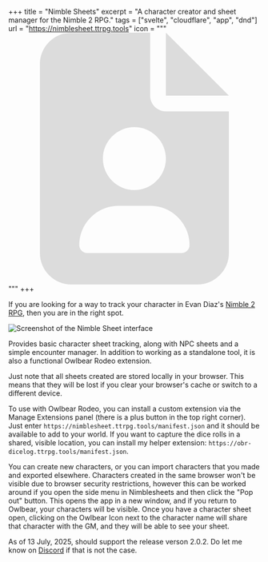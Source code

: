 +++
title = "Nimble Sheets"
excerpt = "A character creator and sheet manager for the Nimble 2 RPG."
tags = ["svelte", "cloudflare", "app", "dnd"]
url = "https://nimblesheet.ttrpg.tools"
icon = """\
  <svg xmlns="http://www.w3.org/2000/svg" viewBox="0 0 512 512" fill="#dcdcdc"><path d="M64 0C28.7 0 0 28.7 0 64v384c0 35.3 28.7 64 64 64h256c35.3 0 64-28.7 64-64V160H256c-17.7 0-32-14.3-32-32V0H64Zm192 0v128h128L256 0ZM128 256c0-35.109 28.891-64 64-64s64 28.891 64 64-28.891 64-64 64-64-28.891-64-64ZM80 432c0-44.2 35.8-80 80-80h64c44.2 0 80 35.8 80 80 0 8.8-7.2 16-16 16H96c-8.8 0-16-7.2-16-16Z" style="fill-rule:nonzero" transform="translate(64)"/></svg>"""
+++

If you are looking for a way to track your character in Evan Diaz's [Nimble 2 RPG][nim], then you are in the right spot.

[nim]: https://nimblerpg.com/pages/nimble-2

<Image src={screenshot} alt="Screenshot of the Nimble Sheet interface" />

Provides basic character sheet tracking, along with NPC sheets and a simple encounter manager. In addition to working as a standalone tool, it is also a functional Owlbear Rodeo extension.

Just note that all sheets created are stored locally in your browser. This means that they will be lost if you clear your browser's cache or switch to a different device.

<div class="border rounded-lg py-0 px-6 m-0 *:my-4">

To use with Owlbear Rodeo, you can install a custom extension via the Manage Extensions panel (there is a plus button in the top right corner). Just enter `https://nimblesheet.ttrpg.tools/manifest.json` and it should be available to add to your world. If you want to capture the dice rolls in a shared, visible location, you can install my helper extension: `https://obr-dicelog.ttrpg.tools/manifest.json`.

You can create new characters, or you can import characters that you made and exported elsewhere. Characters created in the same browser won't be visible due to browser security restrictions, however this can be worked around if you open the side menu in Nimblesheets and then click the "Pop out" button. This opens the app in a new window, and if you return to Owlbear, your characters will be visible. Once you have a character sheet open, clicking on the Owlbear Icon next to the character name will share that character with the GM, and they will be able to see your sheet.

</div>

As of 13 July, 2025, should support the release verson 2.0.2. Do let me know on <a class="text-discord" href="https://discord.gg/KFsS85zd5B">Discord</a> if that is not the case.

<AppLink url={frontmatter.url} />
